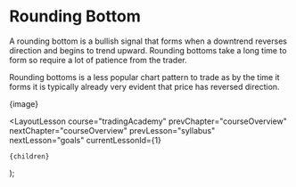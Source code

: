 
# Rounding Bottom

A rounding bottom is a bullish signal that forms when a downtrend reverses direction and begins to trend upward. Rounding bottoms take a long time to form so require a lot of patience from the trader.

Rounding bottoms is a less popular chart pattern to trade as by the time it forms it is typically already very evident that price has reversed direction.

{image}

  <LayoutLesson
    course="tradingAcademy"
    prevChapter="courseOverview"
    nextChapter="courseOverview"
    prevLesson="syllabus"
    nextLesson="goals"
    currentLessonId={1}
  >
    {children}
  </LayoutLesson>
);
